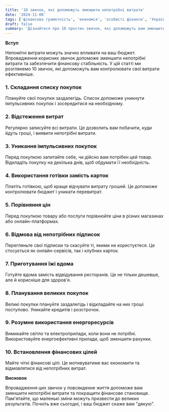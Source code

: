 ```yaml
---
title: '10 звичок, які допоможуть зменшити непотрібні витрати'
date: '2024-11-08'
tags: ['фінансова грамотність', 'економія', 'особисті фінанси', 'Україна']
draft: false
summary: 'Дізнайтеся про 10 простих звичок, які допоможуть вам зменшити непотрібні витрати та покращити фінансове становище. Практичні поради для українців, що прагнуть економити ефективно.'
---
```


**Вступ**

Непомітні витрати можуть значно впливати на ваш бюджет. Впровадження корисних звичок допоможе зменшити непотрібні витрати та забезпечити фінансову стабільність. У цій статті ми розглянемо 10 звичок, які допоможуть вам контролювати свої витрати ефективніше.

### 1. Складання списку покупок

Плануйте свої покупки заздалегідь. Список допоможе уникнути імпульсивних покупок і зосередитися на необхідному.

### 2. Відстеження витрат

Регулярно записуйте всі витрати. Це дозволить вам побачити, куди йдуть гроші, і виявити непотрібні витрати.

### 3. Уникання імпульсивних покупок

Перед покупкою запитайте себе, чи дійсно вам потрібен цей товар. Відкладіть покупку на декілька днів, щоб обдумати її необхідність.

### 4. Використання готівки замість карток

Платіть готівкою, щоб краще відчувати витрату грошей. Це допоможе контролювати бюджет і уникати перевитрат.

### 5. Порівняння цін

Перед покупкою товару або послуги порівнюйте ціни в різних магазинах або онлайн-платформах.

### 6. Відмова від непотрібних підписок

Перегляньте свої підписки та скасуйте ті, якими не користуєтеся. Це стосується як онлайн-сервісів, так і клубних карток.

### 7. Приготування їжі вдома

Готуйте вдома замість відвідування ресторанів. Це не тільки дешевше, але й корисніше для здоров'я.

### 8. Планування великих покупок

Великі покупки плануйте заздалегідь і відкладайте на них гроші поступово. Уникайте кредитів і розстрочок.

### 9. Розумне використання енергоресурсів

Вимикайте світло та електроприлади, коли вони не потрібні. Використовуйте енергоефективні прилади, щоб зменшити рахунки.

### 10. Встановлення фінансових цілей

Майте чіткі фінансові цілі. Це мотивуватиме вас економити та відмовлятися від непотрібних витрат.

**Висновок**

Впровадження цих звичок у повсякденне життя допоможе вам зменшити непотрібні витрати та покращити фінансове становище. Пам'ятайте, що маленькі зміни можуть призвести до великих результатів. Почніть вже сьогодні, і ваш бюджет скаже вам "дякую".
